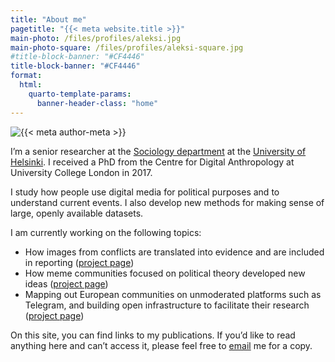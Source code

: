 ```yaml
---
title: "About me"
pagetitle: "{{< meta website.title >}}"
main-photo: /files/profiles/aleksi.jpg
main-photo-square: /files/profiles/aleksi-square.jpg
#title-block-banner: "#CF4446"
title-block-banner: "#CF4446"
format:
  html:
    quarto-template-params:
      banner-header-class: "home"
---
```


::: {.grid}

::: {.g-col-12 .g-col-sm-4}

```{=html}
<div class="grid" style="--bs-columns: 5; row-gap: 0;">
  <div class="g-col-1 g-col-sm-0"></div>
  <div class="g-col-3 g-col-sm-5">
    <picture>
      <source media="(max-width: 576px)" srcset="{{< meta main-photo-square >}}">
      <source media="(min-width: 576px)" srcset="{{< meta main-photo >}}">
      <img class="img-fluid" src="{{< meta main-photo >}}" alt="{{< meta author-meta >}}">
    </picture>
  </div>
  <div class="g-col-1 g-col-sm-0"></div>
</div>
```

:::

::: {.g-col-12 .g-col-sm-8}

I'm a senior researcher at the [Sociology department](https://www.helsinki.fi/en/faculty-social-sciences/research/disciplines-and-research-units/sociology) at the [University of Helsinki](https://www.helsinki.fi). I received a PhD from the Centre for Digital Anthropology at University College London in 2017.

I study how people use digital media for political purposes and to understand current events. I also develop new methods for making sense of large, openly available datasets.

I am currently working on the following topics:

- How images from conflicts are translated into evidence and are included in reporting ([project page](https://researchportal.helsinki.fi/en/projects/eyewitness-images-and-networked-verification-in-the-war-in-ukrain))
- How meme communities focused on political theory developed new ideas ([project page](https://vastapuhe.fi))
- Mapping out European communities on unmoderated platforms such as Telegram, and building open infrastructure to facilitate their research ([project page](https://www.tuni.fi/en/research/everyday-affective-practices-online-producing-experiencing-and-managing-hate-speech))

On this site, you can find links to my publications. If you’d like to read anything here and can’t access it, please feel free to [email](aleksi.knuutila@helsinki.fi) me for a copy.

:::

:::
